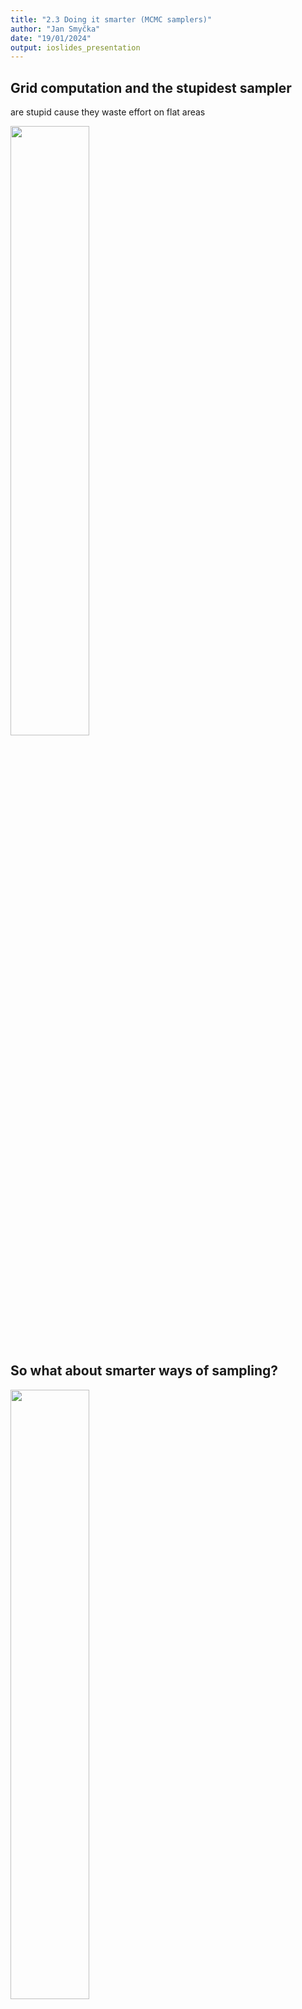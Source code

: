 ```yaml
---
title: "2.3 Doing it smarter (MCMC samplers)"
author: "Jan Smyčka"
date: "19/01/2024"
output: ioslides_presentation
---
```


## Grid computation and the stupidest sampler

are stupid cause they waste effort on flat areas

![](unnamed-chunk-5-1.png){width=50%} 

 
## So what about smarter ways of sampling?

![](unnamed-chunk-5-1.png){width=50%} 


## Metropolis - Hastings

If we want to know where the modus is

![](unnamed-chunk-6-1.png){width=50%} 


## Metropolis - Hastings

If we want to know where the modus is


![](unnamed-chunk-7-1.png){width=50%} 


## Metropolis - Hastings

If we want to know where the modus is


![](unnamed-chunk-8-1.png){width=50%}  


## Metropolis - Hastings

If we want to know where the modus is


![](unnamed-chunk-9-1.png){width=50%}  

## Metropolis - Hastings

If we want to know where the modus is


![](unnamed-chunk-10-1.png){width=50%}  

## Metropolis - Hastings

If we want to know where the modus is


![](unnamed-chunk-11-1.png){width=50%} 


## Metropolis - Hastings

If we want to know where the modus is, we accept each $\lambda_n$ which satisfies

$$\frac{p(\lambda_n|y) }{ p(\lambda_o|y)}=\frac{p(x|\lambda_n)*p(\lambda_n) }{ p(x|\lambda_o)*p(\lambda_o)}>1$$

## Metropolis - Hastings

If we want to hit each value of $\lambda$ with probability $p(\lambda|y)$, we accept each $\lambda_n$

$$\frac{p(\lambda_n|y) }{ p(\lambda_o|y)}=\frac{p(x|\lambda_n)*p(\lambda_n) }{ p(x|\lambda_o)*p(\lambda_o)}>1$$

with probability 1

## Metropolis - Hastings

and


$$\frac{p(\lambda_n|y) }{ p(\lambda_o|y)}=\frac{p(x|\lambda_n)*p(\lambda_n) }{ p(x|\lambda_o)*p(\lambda_o)}<1$$

with probability $\frac{p(\lambda_n|y) }{ p(\lambda_o|y)}$

## Metropolis - Hastings

And now switch to "histogram thinking"
![](unnamed-chunk-12-1.png){width=50%}


## Metropolis - Hastings

Lets imagine we have more variables than one. For example data from normal distribution and we want to estimate distribution of $\mu$ and $\sigma$.

$$p(\mu, \sigma|y)=\dfrac{p(y|\mu, \sigma)*p(\mu)*p(\sigma)}{p(y)}$$

## Metropolis - Hastings

![](unnamed-chunk-15-1.png){width=50%} 

## Metropolis - Hastings

![](unnamed-chunk-16-1.png){width=50%} 

## Metropolis - Hastings

![](unnamed-chunk-17-1.png){width=50%} 

## Metropolis - Hastings

![](unnamed-chunk-18-1.png){width=50%} 

## Metropolis - Hastings

![](unnamed-chunk-19-1.png){width=50%} 

## Metropolis - Hastings

![](unnamed-chunk-20-1.png){width=50%} 

## Metropolis - Hastings - properties

is more efficient than numerical integration
 

 
## Metropolis - Hastings - properties

problem with camels
 
![](unnamed-chunk-13-1.png){width=50%}  
 
## Metropolis - Hastings - properties

problem with cigars
 
![](unnamed-chunk-21-1.png){width=50%} 
 
 
 
##  Metropolis - Hastings - properties

need to set up jumps, autocorrelation vs precision trade-off
 
![](unnamed-chunk-11-1.png){width=50%} 

##  Metropolis - Hastings - properties

beginning of the sampling does not have information value
 
![](unnamed-chunk-11-1.png){width=50%} 


## Hamiltonian Monte Carlo

Proposal steps are not randomly drawn and single dimensional, but follow the dynamics inspired by ball movement in a bowl. 

## Hamiltonian Monte Carlo

![](HMC1.png){width=50%} 

## Hamiltonian Monte Carlo

![](HMC2.png){width=50%} 

## Hamiltonian Monte Carlo

https://chi-feng.github.io/mcmc-demo/app.html

## Hamiltonian Monte Carlo - properties

- single step is more demanding than MH
- less autocorrelation than MH
- less problems with cigars

## Exercise 1

Estimate the $\lambda$ posterior using the ulam function from the rethinking package.



